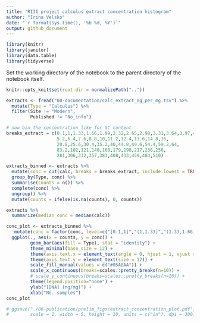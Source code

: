 ```yaml
---
title: "RIII project calculus extract concentration histogram"
author: "Irina Velsko"
date: "`r format(Sys.time(), '%b %d, %Y')`"
output: github_document
---
```


```r
library(knitr)
library(janitor)
library(data.table)
library(tidyverse)
```

Set the working directory of the notebook to the parent directory of the 
notebook itself.  

```r
knitr::opts_knit$set(root.dir = normalizePath(".."))
```

```r
extracts <- fread("00-documentation/calc_extract_ng_per_mg.tsv") %>%
  mutate(Type = "Calculus") %>%
  filter(Site != "Modern",
         Published != "No_info")

```

```r

# now bin the concentration like for GC content
breaks_extract = c(0.1,1,1.33,1.66,1.99,2.32,2.65,2.98,3.31,3.64,3.97,4,
                   5.2,6.4,7.6,8.8,10,11.2,12.4,13.6,14.8,16,
                   20.8,25.6,30.4,35.2,40,44.8,49.6,54.4,59.2,64,
                   83.2,102,121,140,160,179,198,217,236,256,
                   281,306,332,357,383,408,433,459,484,510)

extracts_binned <- extracts %>%
  mutate(conc = cut(calc, breaks = breaks_extract, include.lowest = TRUE)) %>%
  group_by(Type, conc) %>%
  summarise(counts = n()) %>%
  complete(conc) %>%
  ungroup() %>%
  mutate(counts = ifelse(is.na(counts), 0, counts))

extracts %>%
  summarize(median_conc = median(calc))

```



```r

conc_plot <- extracts_binned %>%
   mutate(conc = factor(conc, level=c("[0.1,1]","(1,1.33]","(1.33,1.66]","(1.66,1.99]","(1.99,2.32]","(2.32,2.65]","(2.65,2.98]","(2.98,3.31]","(3.31,3.64]","(3.64,3.97]","(3.97,4]","(4,5.2]","(5.2,6.4]","(6.4,7.6]","(7.6,8.8]","(8.8,10]","(10,11.2]","(11.2,12.4]","(12.4,13.6]","(13.6,14.8]","(14.8,16]","(16,20.8]","(20.8,25.6]","(25.6,30.4]","(30.4,35.2]","(35.2,40]","(40,44.8]","(44.8,49.6]","(49.6,54.4]","(54.4,59.2]","(59.2,64]","(64,83.2]","(83.2,102]","(102,121]","(121,140]","(140,160]","(160,179]","(179,198]","(198,217]","(217,236]","(236,256]","(256,281]","(281,306]","(306,332]","(332,357]","(357,383]","(383,408]","(408,433]","(433,459]","(459,484]","(484,510]"))) %>%
  ggplot(., aes(x = counts, y = conc)) +
         geom_bar(aes(fill = Type), stat = "identity") +
         theme_minimal(base_size = 12) +
         theme(axis.text.x = element_text(angle = 0, hjust = 1, vjust = 0.5, size = 14)) +
         theme(axis.text.y = element_text(size = 12)) +
         scale_fill_manual(values = c("#05A8AA")) +
         scale_x_continuous(breaks=scales::pretty_breaks(n=10)) +
         # scale_y_continuous(breaks=scales::pretty_breaks(n=10)) +
         theme(legend.position="none") +
         ylab("[DNA] (ng/mg)") +
         xlab("No. samples")
conc_plot

# ggsave("./06-publication/prelim_figs/extract_concentration_plot.pdf", plot = conc_plot, device = "pdf",
#        scale = 1, width = 5, height = 10, units = c("in"), dpi = 300)

```


















